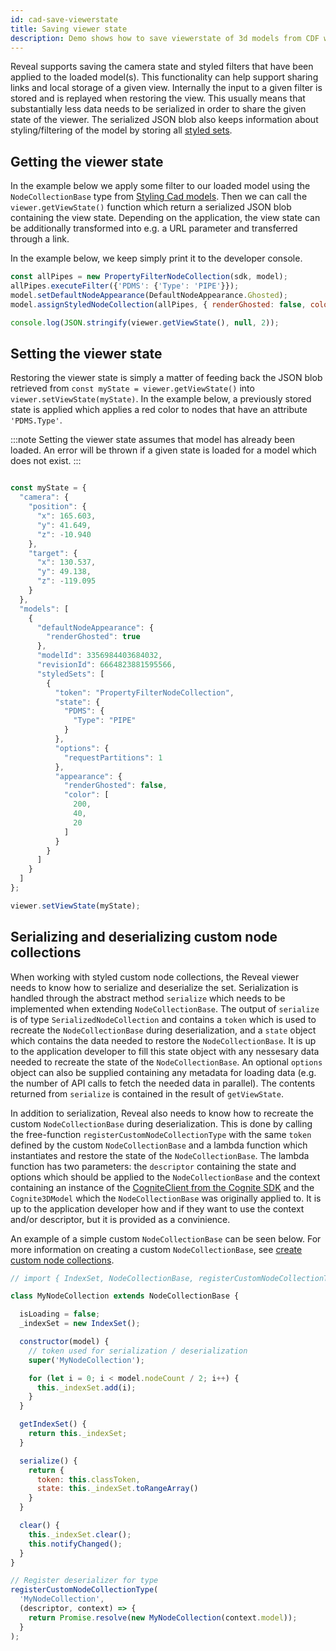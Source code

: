 ```yaml
---
id: cad-save-viewerstate
title: Saving viewer state
description: Demo shows how to save viewerstate of 3d models from CDF with Cognite3DViewer.
---
```


Reveal supports saving the camera state and styled filters that have been applied to the loaded model(s).
This functionality can help support sharing links and local storage of a given view.
Internally the input to a given filter is stored and is replayed when restoring the view.
This usually means that substantially less data needs to be serialized in order to share the given state of the viewer.
The serialized JSON blob also keeps information about styling/filtering of the model by storing all [styled sets](./cad-styling.mdx).

<DemoWrapper name="Cognite3DViewerDemo" />

## Getting the viewer state
In the example below we apply some filter to our loaded model using the `NodeCollectionBase` type from [Styling Cad models](./cad-styling.mdx).
Then we can call the ```viewer.getViewState()``` function which return a serialized JSON blob containing the view state.
Depending on the application, the view state can be additionally transformed into e.g. a URL parameter and transferred through a link.

In the example below, we keep simply print it to the developer console.

```js runnable-3x
const allPipes = new PropertyFilterNodeCollection(sdk, model);
allPipes.executeFilter({'PDMS': {'Type': 'PIPE'}});
model.setDefaultNodeAppearance(DefaultNodeAppearance.Ghosted);
model.assignStyledNodeCollection(allPipes, { renderGhosted: false, color: [40, 200, 20] } );

console.log(JSON.stringify(viewer.getViewState(), null, 2));
```

## Setting the viewer state
Restoring the viewer state is simply a matter of feeding back the JSON blob retrieved from ```const myState = viewer.getViewState()``` into ```viewer.setViewState(myState)```.
In the example below, a previously stored state is applied which applies a red color to nodes that have an attribute `'PDMS.Type'`.

:::note
Setting the viewer state assumes that model has already been loaded.
An error will be thrown if a given state is loaded for a model which does not exist.
:::

```js runnable-3x

const myState = {
  "camera": {
    "position": {
      "x": 165.603,
      "y": 41.649,
      "z": -10.940
    },
    "target": {
      "x": 130.537,
      "y": 49.138,
      "z": -119.095
    }
  },
  "models": [
    {
      "defaultNodeAppearance": {
        "renderGhosted": true
      },
      "modelId": 3356984403684032,
      "revisionId": 6664823881595566,
      "styledSets": [
        {
          "token": "PropertyFilterNodeCollection",
          "state": {
            "PDMS": {
              "Type": "PIPE"
            }
          },
          "options": {
            "requestPartitions": 1
          },
          "appearance": {
            "renderGhosted": false,
            "color": [
              200,
              40,
              20
            ]
          }
        }
      ]
    }
  ]
};

viewer.setViewState(myState);
```

## Serializing and deserializing custom node collections

When working with styled custom node collections, the Reveal viewer needs to know how to serialize and deserialize the set.
Serialization is handled through the abstract method `serialize` which needs to be implemented when extending `NodeCollectionBase`.
The output of `serialize` is of type `SerializedNodeCollection` and contains a `token` which is used to recreate
the `NodeCollectionBase` during deserialization, and a `state` object which contains the data needed to restore
the `NodeCollectionBase`. It is up to the application developer to fill this state object with any nessesary
data needed to recreate the state of the `NodeCollectionBase`. An optional `options` object can also be supplied
containing any metadata for loading data (e.g. the number of API calls to fetch the needed data in parallel).
The contents returned from `serialize` is contained in the result of `getViewState`.

In addition to serialization, Reveal also needs to know how to recreate the custom `NodeCollectionBase` during
deserialization. This is done by calling the free-function `registerCustomNodeCollectionType` with the same `token`
defined by the custom `NodeCollectionBase` and a lambda function which instantiates and restore the state of
the `NodeCollectionBase`. The lambda function has two parameters: the `descriptor` containing the state and
options which should be applied to the `NodeCollectionBase` and the context containing an instance of
the [CogniteClient from the Cognite SDK](https://docs.cognite.com/dev/guides/sdk/js/) and the `Cognite3DModel`
which the `NodeCollectionBase` was originally applied to. It is up to the application developer how and if they
want to use the context and/or descriptor, but it is provided as a convinience.

An example of a simple custom `NodeCollectionBase` can be seen below.
For more information on creating a custom `NodeCollectionBase`, see [create custom node collections](cad-styling-custom).

```js
// import { IndexSet, NodeCollectionBase, registerCustomNodeCollectionType } from '@cognite/reveal';

class MyNodeCollection extends NodeCollectionBase {

  isLoading = false;
  _indexSet = new IndexSet();

  constructor(model) {
    // token used for serialization / deserialization
    super('MyNodeCollection');

    for (let i = 0; i < model.nodeCount / 2; i++) {
      this._indexSet.add(i);
    }
  }

  getIndexSet() {
    return this._indexSet;
  }

  serialize() {
    return {
      token: this.classToken,
      state: this._indexSet.toRangeArray()
    }
  }

  clear() {
    this._indexSet.clear();
    this.notifyChanged();
  }
}

// Register deserializer for type
registerCustomNodeCollectionType(
  'MyNodeCollection',
  (descriptor, context) => {
    return Promise.resolve(new MyNodeCollection(context.model));
  }
);
```
